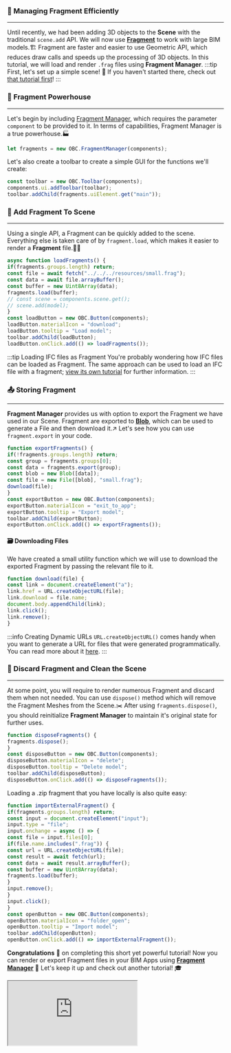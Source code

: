 ### 🧶 Managing Fragment Efficiently
---
Until recently, we had been adding 3D objects to the **Scene** with the traditional `scene.add` API.
We will now use **[Fragment](https://github.com/IFCjs/fragment)** to work with large BIM models.🏗️
Fragment are faster and easier to use Geometric API, which reduces draw calls and speeds up the processing of 3D objects.
In this tutorial, we will load and render `.frag` files using **Fragment Manager**.
:::tip First, let's set up a simple scene!
👀 If you haven't started there, check out [that tutorial first](SimpleScene.mdx)!
:::
### 🧭 Fragment Powerhouse
---
Let's begin by including [Fragment Manager](../api/classes/components.FragmentManager),
which requires the parameter `component` to be provided to it.
In terms of capabilities, Fragment Manager is a true powerhouse.🏭

```js
let fragments = new OBC.FragmentManager(components);
```
Let's also create a toolbar to create a simple GUI for the functions we'll create:

```js
const toolbar = new OBC.Toolbar(components);
components.ui.addToolbar(toolbar);
toolbar.addChild(fragments.uiElement.get("main"));
```
### 🧩 Add Fragment To Scene
---
Using a single API, a Fragment can be quickly added to the scene.
Everything else is taken care of by `fragment.load`, which makes it easier to render a **Fragment** file.💪💪

```js
async function loadFragments() {
if(fragments.groups.length) return;
const file = await fetch("../../../resources/small.frag");
const data = await file.arrayBuffer();
const buffer = new Uint8Array(data);
fragments.load(buffer);
// const scene = components.scene.get();
// scene.add(model);
}
const loadButton = new OBC.Button(components);
loadButton.materialIcon = "download";
loadButton.tooltip = "Load model";
toolbar.addChild(loadButton);
loadButton.onClick.add(() => loadFragments());
```
:::tip Loading IFC files as Fragment
You're probably wondering how IFC files can be loaded as Fragment.
The same approach can be used to load an IFC file with a fragment;
[view its own tutorial](./FragmentIfcLoader.mdx) for further information.
:::
### 📤 Storing Fragment
---
**Fragment Manager** provides us with option to export the Fragment we have used in our Scene.
Fragment are exported to **[Blob](https://developer.mozilla.org/en-US/docs/Web/API/Blob/Blob)**,
which can be used to generate a File and then download it.↗️
Let's see how you can use `fragment.export` in your code.

```js
function exportFragments() {
if(!fragments.groups.length) return;
const group = fragments.groups[0];
const data = fragments.export(group);
const blob = new Blob([data]);
const file = new File([blob], "small.frag");
download(file);
}
const exportButton = new OBC.Button(components);
exportButton.materialIcon = "exit_to_app";
exportButton.tooltip = "Export model";
toolbar.addChild(exportButton);
exportButton.onClick.add(() => exportFragments());
```
#### 🗃️ Downloading Files
We have created a small utility function which we will use to download the exported Fragment by passing the relevant file to it.

```js
function download(file) {
const link = document.createElement("a");
link.href = URL.createObjectURL(file);
link.download = file.name;
document.body.appendChild(link);
link.click();
link.remove();
}
```
:::info Creating Dynamic URLs
`URL.createObjectURL()` comes handy when you want to generate a URL for files that were generated programmatically.
You can read more about it [here](https://developer.mozilla.org/en-US/docs/Web/API/URL/createObjectURL_static).
:::
### 🧹 Discard Fragment and Clean the Scene
---
At some point, you will require to render numerous Fragment and discard them when not needed.
You can use `dispose()` method which will remove the Fragment Meshes from the Scene.✂️
After using `fragments.dispose()`, you should reinitialize **Fragment Manager** to maintain it's original state for further uses.

```js
function disposeFragments() {
fragments.dispose();
}
const disposeButton = new OBC.Button(components);
disposeButton.materialIcon = "delete";
disposeButton.tooltip = "Delete model";
toolbar.addChild(disposeButton);
disposeButton.onClick.add(() => disposeFragments());
```
Loading a .zip fragment that you have locally is also quite easy:

```js
function importExternalFragment() {
if(fragments.groups.length) return;
const input = document.createElement("input");
input.type = "file";
input.onchange = async () => {
const file = input.files[0];
if(file.name.includes(".frag")) {
const url = URL.createObjectURL(file);
const result = await fetch(url);
const data = await result.arrayBuffer();
const buffer = new Uint8Array(data);
fragments.load(buffer);
}
input.remove();
}
input.click();
}
const openButton = new OBC.Button(components);
openButton.materialIcon = "folder_open";
openButton.tooltip = "Import model";
toolbar.addChild(openButton);
openButton.onClick.add(() => importExternalFragment());
```
**Congratulations** 🎉 on completing this short yet powerful tutorial!
Now you can render or export Fragment files in your BIM Apps using **[Fragment Manager](../api/classes/components.FragmentManager)** 🎯
Let's keep it up and check out another tutorial! 🎓


  <iframe src="https://ifcjs.github.io/components/fragments/FragmentManager/index.html"></iframe>

  
